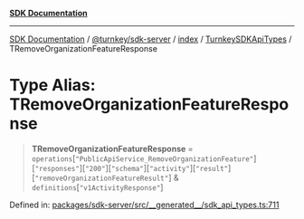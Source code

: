 [**SDK Documentation**](../../../../../../README.mdx)

***

[SDK Documentation](../../../../../../packages.mdx) / [@turnkey/sdk-server](../../../../README.mdx) / [index](../../../README.mdx) / [TurnkeySDKApiTypes](../README.mdx) / TRemoveOrganizationFeatureResponse

# Type Alias: TRemoveOrganizationFeatureResponse

> **TRemoveOrganizationFeatureResponse** = `operations`\[`"PublicApiService_RemoveOrganizationFeature"`\]\[`"responses"`\]\[`"200"`\]\[`"schema"`\]\[`"activity"`\]\[`"result"`\]\[`"removeOrganizationFeatureResult"`\] & `definitions`\[`"v1ActivityResponse"`\]

Defined in: [packages/sdk-server/src/\_\_generated\_\_/sdk\_api\_types.ts:711](https://github.com/tkhq/sdk/blob/078f5423e923fbd1d7fd39440402d7f01d09c3d0/packages/sdk-server/src/__generated__/sdk_api_types.ts#L711)
